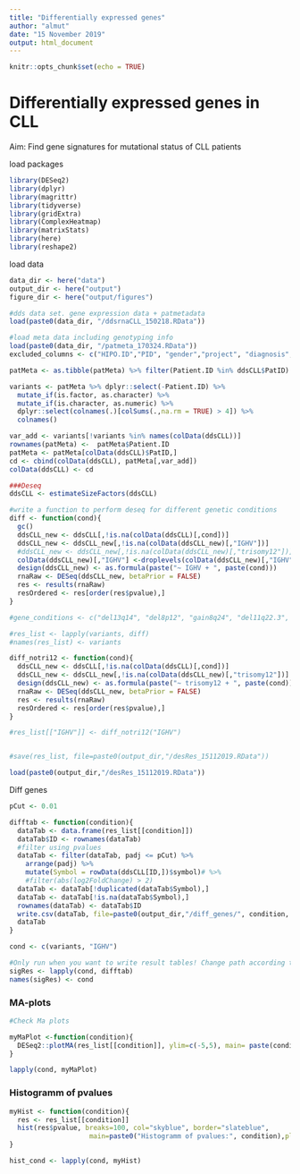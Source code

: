 ```yaml
---
title: "Differentially expressed genes"
author: "almut"
date: "15 November 2019"
output: html_document
---
```


```r
knitr::opts_chunk$set(echo = TRUE)
```

# Differentially expressed genes in CLL

Aim: Find gene signatures for mutational status of CLL patients

load packages
```r
library(DESeq2)
library(dplyr)
library(magrittr)
library(tidyverse)
library(gridExtra)
library(ComplexHeatmap)
library(matrixStats)
library(here)
library(reshape2)
```


load data
```r
data_dir <- here("data")
output_dir <- here("output")
figure_dir <- here("output/figures")

#dds data set. gene expression data + patmetadata
load(paste0(data_dir, "/ddsrnaCLL_150218.RData"))

#load meta data including genotyping info
load(paste0(data_dir, "/patmeta_170324.RData"))
excluded_columns <- c("HIPO.ID","PID", "gender","project", "diagnosis", "date.of.diagnosis", "treatment", "date.of.first.treatment", "IGHV.status","Methylation_Cluster")

patMeta <- as.tibble(patMeta) %>% filter(Patient.ID %in% ddsCLL$PatID) %>% dplyr::select(-one_of(excluded_columns))

variants <- patMeta %>% dplyr::select(-Patient.ID) %>% 
  mutate_if(is.factor, as.character) %>% 
  mutate_if(is.character, as.numeric) %>% 
  dplyr::select(colnames(.)[colSums(.,na.rm = TRUE) > 4]) %>% 
  colnames()

var_add <- variants[!variants %in% names(colData(ddsCLL))] 
rownames(patMeta) <-  patMeta$Patient.ID
patMeta <- patMeta[colData(ddsCLL)$PatID,]
cd <- cbind(colData(ddsCLL), patMeta[,var_add])
colData(ddsCLL) <- cd

```


```r
###Deseq
ddsCLL <- estimateSizeFactors(ddsCLL)

#write a function to perform deseq for different genetic conditions 
diff <- function(cond){
  gc()
  ddsCLL_new <- ddsCLL[,!is.na(colData(ddsCLL)[,cond])]
  ddsCLL_new <- ddsCLL_new[,!is.na(colData(ddsCLL_new)[,"IGHV"])]
  #ddsCLL_new <- ddsCLL_new[,!is.na(colData(ddsCLL_new)[,"trisomy12"])]
  colData(ddsCLL_new)[,"IGHV"] <-droplevels(colData(ddsCLL_new)[,"IGHV"])
  design(ddsCLL_new) <- as.formula(paste("~ IGHV + ", paste(cond)))
  rnaRaw <- DESeq(ddsCLL_new, betaPrior = FALSE)
  res <- results(rnaRaw)
  resOrdered <- res[order(res$pvalue),]
}

#gene_conditions <- c("del13q14", "del8p12", "gain8q24", "del11q22.3", "del17p13", "BRAF", "NOTCH1", "SF3B1", "TP53", "ATM", "MED12", "trisomy12")

#res_list <- lapply(variants, diff)
#names(res_list) <- variants

diff_notri12 <- function(cond){
  ddsCLL_new <- ddsCLL[,!is.na(colData(ddsCLL)[,cond])]
  ddsCLL_new <- ddsCLL_new[,!is.na(colData(ddsCLL_new)[,"trisomy12"])]
  design(ddsCLL_new) <- as.formula(paste("~ trisomy12 + ", paste(cond)))
  rnaRaw <- DESeq(ddsCLL_new, betaPrior = FALSE)
  res <- results(rnaRaw)
  resOrdered <- res[order(res$pvalue),]
}

#res_list[["IGHV"]] <- diff_notri12("IGHV")


#save(res_list, file=paste0(output_dir,"/desRes_15112019.RData"))

load(paste0(output_dir,"/desRes_15112019.RData"))
```

Diff genes
```r

pCut <- 0.01

difftab <- function(condition){
  dataTab <- data.frame(res_list[[condition]])
  dataTab$ID <- rownames(dataTab)
  #filter using pvalues
  dataTab <- filter(dataTab, padj <= pCut) %>%
    arrange(padj) %>%
    mutate(Symbol = rowData(ddsCLL[ID,])$symbol)# %>%
    #filter(abs(log2FoldChange) > 2)
  dataTab <- dataTab[!duplicated(dataTab$Symbol),]
  dataTab <- dataTab[!is.na(dataTab$Symbol),]
  rownames(dataTab) <- dataTab$ID
  write.csv(dataTab, file=paste0(output_dir,"/diff_genes/", condition, "_diffGenes.csv"))
  dataTab
}

cond <- c(variants, "IGHV")

#Only run when you want to write result tables! Change path according to test! 
sigRes <- lapply(cond, difftab)
names(sigRes) <- cond


```


### MA-plots
```r
#Check Ma plots

myMaPlot <-function(condition){
  DESeq2::plotMA(res_list[[condition]], ylim=c(-5,5), main= paste(condition))
}

lapply(cond, myMaPlot)

```


### Histogramm of pvalues

```r

myHist <- function(condition){
  res <- res_list[[condition]]
  hist(res$pvalue, breaks=100, col="skyblue", border="slateblue", 
                    main=paste0("Histogramm of pvalues:", condition),plot = TRUE)
}

hist_cond <- lapply(cond, myHist)

```

